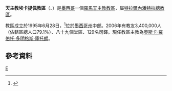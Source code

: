 {{Infobox Roman Catholic diocese
|Roman Catholic Diocese of = 天主教埃卡提佩教區
|Latin name of diocese = Dioecesis Ecatepecensis
|image = 
|caption = 
|location = [[墨西哥|墨西哥]]
|territory =[[墨西哥州|墨西哥州]]中部
|population = 3,400,000
|rite = 拉丁禮
|patron = 
|province = 特拉爾內潘特拉
|established = 1995年
|cathedral = 聖心主教座堂
|副主教座堂 =
|leadership = 主教
|website =
|教宗 = 
|metropolitan =
|ordinary = 奧斯卡·羅伯托·多明格斯·庫托朗
|coadjutor bishop = 
|emeritus = 
}}

'''天主教埃卡提佩教區'''（{{lang-la|Dioecesis Ecatepecensis}}、{{lang-es|Diócesis de Ecatepec}}）是[[墨西哥|墨西哥]]一個[[羅馬天主教|羅馬天主教]][[教區|教區]]，屬[[天主教特拉爾內潘特拉總教區|特拉爾內潘特拉總教區]]。

教區成立於1995年6月28日，<ref>{{Cite web |url=http://www.vatican.va/holy_father/john_paul_ii/apost_constitutions/documents/hf_jp-ii_apc_19950628_ecatepecensis_lt.html |title=升為教區的宗座憲令 |access-date=2013-09-30 |archive-date=2014-05-17 |archive-url=https://web.archive.org/web/20140517002026/http://www.vatican.va/holy_father/john_paul_ii/apost_constitutions/documents/hf_jp-ii_apc_19950628_ecatepecensis_lt.html |dead-url=no }}</ref>位於[[墨西哥州|墨西哥州]]中部。2006年有教友3,400,000人（佔轄區總人口79.1%）、八十九個堂區、129名司鐸。現任教區主教為[[奧斯卡·羅伯托·多明格斯·庫托朗|奧斯卡·羅伯托·多明格斯·庫托朗]]。

==參考資料==
{{reflist}}
{{墨西哥天主教教區}}
[[Category:墨西哥天主教教區|E]]